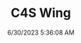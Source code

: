 ---
width: 3000
height: 2000
title: C4S Wing
description: White C4S with large wing
date: 6/30/2023 5:36:08 AM
cameraMake: Sony
cameraModel: ILCE-7M3
lens: E 35-150mm F2.0-F2.8 A058
settingsfStop: f/6.3
settingsISO: ISO 125
settingsShutter: 1/200
settingsFocalLength: 41 mm
---
